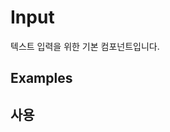 
<Meta title="Components/InputCheckbox" of={InputCheckboxStories} />

# Input

텍스트 입력을 위한 기본 컴포넌트입니다.

## Examples

<Canvas>
  <Story of={InputCheckboxStories.Default} />
</Canvas>
<Controls />

## 사용

<InputCheckbox
  name="01"
  id="01"
  label="이용약관 동의"
  required
  checked
  link="#"
/>
